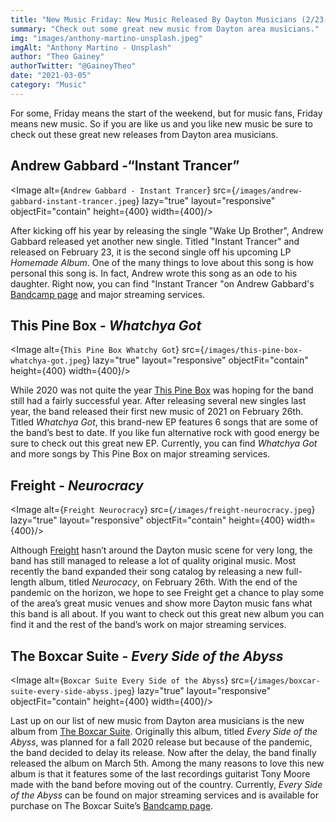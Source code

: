 ```yaml
---
title: "New Music Friday: New Music Released By Dayton Musicians (2/23-3/5)"
summary: "Check out some great new music from Dayton area musicians."
img: "images/anthony-martino-unsplash.jpeg"
imgAlt: "Anthony Martino - Unsplash"
author: "Theo Gainey"
authorTwitter: "@GaineyTheo"
date: "2021-03-05"
category: "Music"
---
```

For some, Friday means the start of the weekend, but for music fans, Friday means new music. So if you are like us and you like new music be sure to check out these great new releases from Dayton area musicians.

## Andrew Gabbard -“Instant Trancer”
<Image alt={`Andrew Gabbard - Instant Trancer`} src={`/images/andrew-gabbard-instant-trancer.jpeg`} lazy="true" layout="responsive" objectFit="contain" height={400} width={400}/>

After kicking off his year by releasing the single "Wake Up Brother", Andrew Gabbard released yet another new single. Titled "Instant Trancer" and released on February 23, it is the second single off his upcoming LP *Homemade Album*. One of the many things to love about this song is how personal this song is. In fact, Andrew wrote this song as an ode to his daughter. Right now, you can find "Instant Trancer "on Andrew Gabbard's [Bandcamp page](https://andrewgabbard.bandcamp.com/track/wake-up-brother) and major streaming services.

## This Pine Box - *Whatchya Got*
<Image alt={`This Pine Box Whatchy Got`} src={`/images/this-pine-box-whatchya-got.jpeg`} lazy="true" layout="responsive" objectFit="contain" height={400} width={400}/>

While 2020 was not quite the year [This Pine Box](https://www.facebook.com/thispinebox) was hoping for the band still had a fairly successful year. After releasing several new singles last year, the band released their first new music of 2021 on February 26th. Titled *Whatchya Got*, this brand-new EP features 6 songs that are some of the band’s best to date. If you like fun alternative rock with good energy be sure to check out this great new EP. Currently, you can find *Whatchya Got* and more songs by This Pine Box on major streaming services.

## Freight - *Neurocracy*
<Image alt={`Freight Neurocracy`} src={`/images/freight-neurocracy.jpeg`} lazy="true" layout="responsive" objectFit="contain" height={400} width={400}/>

Although [Freight](https://www.freighttheband.com/) hasn’t around the Dayton music scene for very long, the band has still managed to release a lot of quality original music. Most recently the band expanded their song catalog by releasing a new full-length album, titled *Neurocacy*, on February 26th. With the end of the pandemic on the horizon, we hope to see Freight get a chance to play some of the area’s great music venues and show more Dayton music fans what this band is all about. If you want to check out this great new album you can find it and the rest of the band’s work on major streaming services.

## The Boxcar Suite - *Every Side of the Abyss*
<Image alt={`Boxcar Suite Every Side of the Abyss`} src={`/images/boxcar-suite-every-side-abyss.jpeg`} lazy="true" layout="responsive" objectFit="contain" height={400} width={400}/>

Last up on our list of new music from Dayton area musicians is the new album from [The Boxcar Suite](https://www.theboxcarsuite.com/). Originally this album, titled *Every Side of the Abyss*, was planned for a fall 2020 release but because of the pandemic, the band decided to delay its release. Now after the delay, the band finally released the album on March 5th. Among the many reasons to love this new album is that it features some of the last recordings guitarist Tony Moore made with the band before moving out of the country. Currently, *Every Side of the Abyss* can be found on major streaming services and is available for purchase on The Boxcar Suite’s [Bandcamp page](https://theboxcarsuite.bandcamp.com/album/every-side-of-the-abyss).
